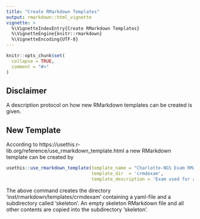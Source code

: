```yaml
---
title: "Create RMarkdown Templates"
output: rmarkdown::html_vignette
vignette: >
  %\VignetteIndexEntry{Create RMarkdown Templates}
  %\VignetteEngine{knitr::rmarkdown}
  %\VignetteEncoding{UTF-8}
---
```


```r
knitr::opts_chunk$set(
  collapse = TRUE,
  comment = "#>"
)
```


## Disclaimer
A description protocol on how new RMarkdown templates can be created is given.


## New Template
According to https://usethis.r-lib.org/reference/use_rmarkdown_template.html a new RMarkdown template can be created by 

``` r 
usethis::use_rmarkdown_template(template_name = "Charlotte-NGS Exam RMarkdown Template", 
                                template_dir  = 'crmdexam',
                                template_description = 'Exam used for all courses hosted by the Charlotte-NGS platform')
```

The above command creates the directory 'inst/rmarkdown/templates/crmdexam' containing a yaml-file and a subdirectory called 'skeleton'. An empty skeleton RMarkdown file and all other contents are copied into the subdirectory 'skeleton'. 


